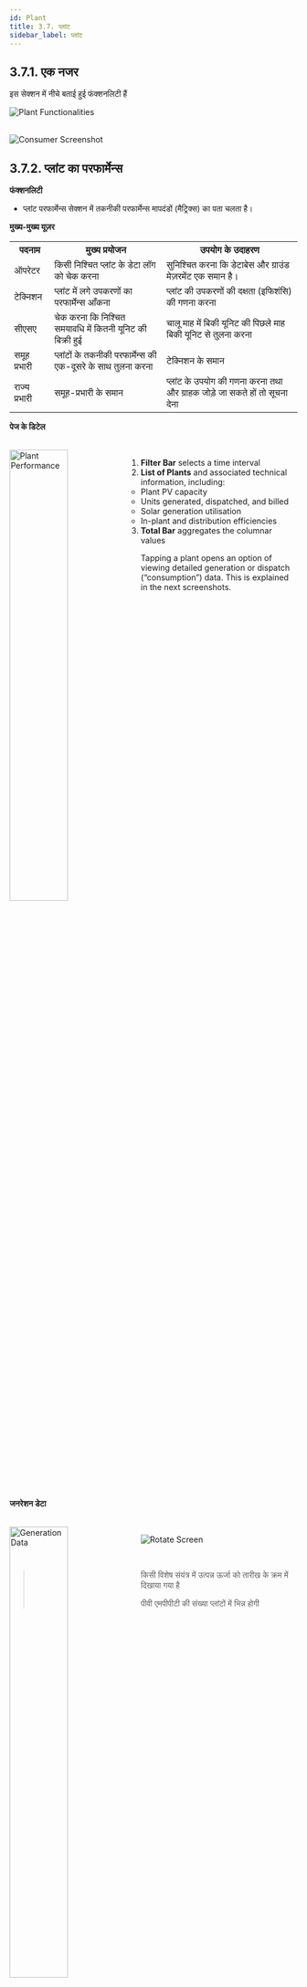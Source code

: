 ```yaml
---
id: Plant
title: 3.7. प्लांट
sidebar_label: प्लांट
---
```



## 3.7.1. एक नजर
इस सेक्शन में नीचे बताई हुई फंक्शनलिटी हैं

![Plant Functionalities](./assets/3.70_PlantTabs.svg)
<br/><br/>

![Consumer Screenshot](./assets/3.71_PlantTabScreenShot.png)
 
## 3.7.2. प्लांट का परफार्मेन्स
**फंक्शनलिटी**
* प्लांट परफार्मेन्स सेक्शन में तकनीकी परफार्मेन्स मापदंडों (मैट्रिक्स) का पता चलता है।

**मुख्य-मुख्य यूज़र**
<table>
  <tr>
    <th>पदनाम</th>
    <th>मुख्य प्रयोजन</th>
    <th>उपयोग के उदाहरण</th>
  </tr>
  <tr>
    <td>ऑपरेटर</td>
    <td>किसी निश्चित प्लांट के डेटा लॉग को चेक करना</td>
    <td>सुनिश्चित करना कि डेटाबेस और ग्राउंड मेज़रमेंट एक समान है।</td>
  </tr>
  <tr>
    <td>टेक्निशन</td>
    <td>प्लांट में लगे उपकरणों का परफार्मेन्स आँकना</td>
    <td>प्लांट की उपकरणों की दक्षता (इफिशंसि) की गणना करना</td>
  </tr>
  <tr>
    <td>सीएसए</td>
    <td>चेक करना कि निश्चित समयावधि में कितनी यूनिट की बिक्री हुई</td>
    <td>चालू माह में बिकी यूनिट की पिछले माह बिकी यूनिट से तुलना करना</td>
  </tr>
  <tr>
    <td>समूह प्रभारी</td>
    <td>प्लांटों के तकनीकी परफार्मेन्स की एक-दूसरे के साथ तुलना करना</td>
    <td>टेक्निशन के समान</td>
  </tr>
  <tr>
    <td>राज्य प्रभारी</td>
    <td>समूह-प्रभारी के समान</td>
    <td>प्लांट के उपयोग की गणना करना तथा और ग्राहक जोड़े जा सकते हों तो सूचना देना</td>
  </tr>
</table>


**पेज के डिटेल**

<br clear="right"/>
<img align="left" src={useBaseUrl("img/scrnshts/3.7.2_1_PlantPerformance.png")} alt="Plant Performance" width="45%"/>

 
1.  **Filter Bar** selects a time interval
2.  **List of Plants** and associated technical information, including:
    * Plant PV capacity
    * Units generated, dispatched, and billed
    * Solar generation utilisation
    * In-plant and distribution efficiencies
3.  **Total Bar** aggregates the columnar values

Tapping a plant opens an option of viewing detailed generation or dispatch (“consumption”) data. This is explained in the next screenshots.

<br clear="both"/>
<br></br><br></br>


<!-- ![Plant Performance](./assets/3.72_PlantPerformance.png)  -->

**जनरेशन डेटा**

<br clear="right"/>
<img align="left" src={useBaseUrl("img/scrnshts/3.7.2_2_PlantPerformance.png")} alt="Generation Data" width="45%"/>

![Rotate Screen](/img/scrnshts/App_RotateScreen.png)

<br/>

> किसी विशेष संयंत्र में उत्पन्न ऊर्जा को तारीख के क्रम में दिखाया गया है
>
> पीवी एमपीपीटी की संख्या प्लांटों में भिन्न होगी

<br clear="both"/>

<!-- ![Generation Data](./assets/3.73_GenerationData.png) -->

**खपत का डेटा**

<br clear="right"/>
<img align="left" src={useBaseUrl("img/scrnshts/3.7.2_3_PlantPerformance.png")} alt="Consumption Data" width="45%"/>

![Rotate Screen](/img/scrnshts/App_RotateScreen.png)

<br/>

> एक विशेष संयंत्र से भेजी गई ऊर्जा ("भस्म") तिथि के क्रम में दर्शाई गई है
>
> फीडरों की संख्या अलग-अलग होगी

<br clear="both"/>

<!-- ![Consumption Data](./assets/3.74_ConsumptionData.png) -->


## 3.7.3. प्लांट का उपयोग
**फंक्शनलिटी**
* प्लांट यूटिलाइजेशन सेक्शन में हर प्लांट के तकनीकी परफार्मेन्स के मापदंड (मेट्रिक्स) और बिजली की खपत का विवरण रहता है।
* यह फंक्शनलिटी केवल एचसीएलएफ एजेंटों के पास होती है।

**मुख्य-मुख्य यूज़र**
<table>
  <tr>
    <th>पदनाम</th>
    <th>मुख्य प्रयोजन</th>
    <th>उपयोग के उदाहरण</th>
  </tr>
  <tr>
    <td>टेक्निशन</td>
    <td>प्लांट के उपकरणों का परफार्मेन्स आँकना</td>
    <td>प्लांट की तथा वितरण की दक्षता (इफिशंसि) की गणना करना</td>
  </tr>
  <tr>
    <td>समूह प्रभारी</td>
    <td>चेक करना कि उपयोगकर्ताओं के अलग-अलग समूहों ने कितनी यूनिट की खपत की है।</td>
    <td>सूक्ष्म उद्यमों (माइक्रो एंटरप्राइजेस) की बिजली की हर महीने की मांग की तुलना करना</td>
  </tr>
  <tr>
    <td>राज्य प्रभारी</td>
    <td>विभिन्न प्लांटों के तकनीकी परफार्मेन्स की तुलना करना</td>
    <td>प्लांट के उपयोग की गणना करना तथा और ग्राहक जोड़े जा सकते हों तो सूचना देना</td>
  </tr>
</table>


**पेज के डिटेल**

<br clear="right"/>
<img align="left" src={useBaseUrl("img/scrnshts/3.7.3_PlantUtilization.png")} alt="Plant Utilization" width="45%"/>

![Rotate Screen](/img/scrnshts/App_RotateScreen.png)

<br/>

> प्रत्येक घटक और चर के लिए उपयोग डेटा को दर्शाया गया है।
>
> उपयोग प्रतिशत प्लांट से प्लांट में भिन्न होगा

<br clear="both"/>


<!-- ![Plant Utilization](./assets/3.75_PlantUtilisation.png) -->


## 3.7.4. उत्पादन का डेटा दर्ज करना
**फंक्शनलिटी**
* ऐड जनरेशन डेटा मॉड्यूल से यूज़र बिजली उत्पादन का डेटा कंपनी के डेटाबेस में दर्ज कर सकता है

**मुख्य-मुख्य यूज़र**
<table>
  <tr>
    <th>पदनाम</th>
    <th>मुख्य प्रयोजन</th>
    <th>उपयोग के उदाहरण</th>
  </tr>
  <tr>
    <td>ऑपरेटर</td>
    <td>किसी निश्चित तारीख के उत्पादन का डेटा दर्ज करना</td>
    <td>हर सोलर एमपीपीटी से जनरेट हुई यूनिट की हर दिन रीडिंग लेना और एप्प में रिकॉर्ड करना</td>
  </tr>
  <tr>
    <td>टेक्निशन</td>
    <td>ऑपरेटर के समान</td>
    <td>ऑपरेटर के समानr</td>
  </tr>
  <tr>
    <td>समूह प्रभारी</td>
    <td>ऑपरेटर के समान</td>
    <td>ऑपरेटर के समान</td>
  </tr>
  <tr>
    <td>राज्य प्रभारी</td>
    <td>ऑपरेटर के समान</td>
    <td>ऑपरेटर के समान</td>
  </tr>
</table>


**पेज के डिटेल**

<br clear="right"/>
<img align="left" src={useBaseUrl("img/scrnshts/3.7.4_1_AddGenerationData.png")} alt="Add Generation Data" width="45%"/>
<br></br><br></br>

1.   **संयंत्र चयन** पहले कदम के रूप में किया जाना चाहिए
2.   **तिथि चयन** डेटा इनपुट के लिए (केवल नारंगी डॉट्स के साथ तारीखों का चयन किया जा सकता है, और सबसे पुराना डेटा पहले दर्ज किया जाना चाहिए)

वांछित तिथि का दोहन अगले स्क्रीनशॉट में दिखाए गए डेटा जोड़ पृष्ठ पर रीडायरेक्ट करता है

<br clear="both"/>
<br clear="right"/>
<img align="left" src={useBaseUrl("img/scrnshts/3.7.4_2_AddGenerationData.png")} alt="Add Generation Data" width="45%"/>
<br></br><br></br><br></br>

1.   **जेनरेशन डेटा एंट्री** एमपीपीटी-वार की जाती है
2.   **डेटा हैडर** संयंत्र और तारीख से मिलकर पृष्ठ के शीर्ष पर दिए गए हैं

<br clear="both"/>
<br clear="right"/>
<img align="left" src={useBaseUrl("img/scrnshts/3.7.4_3_AddGenerationData.png")} alt="Add Generation Data" width="45%"/>
<br></br><br></br><br></br>

1.   **पुष्टि करें और सबमिट करें** दर्ज किए गए डेटा की सटीकता की जांच की

<br clear="both"/>


<!-- ![Add Generation Data](./assets/3.76_AddGenerationData1.png)

![Add Generation Data](./assets/3.77_AddGenerationData2.png) -->



## 3.7.5. खपत का डेटा दर्ज करना
**फंक्शनलिटी**
* ऐड कंज़म्पशन डेटा मॉड्यूल से यूज़र प्लांट से प्रेषित बिजली का डेटा कंपनी के डेटाबेस में दर्ज कर सकता है।

**मुख्य-मुख्य यूज़र**
<table>
  <tr>
    <th>पदनाम</th>
    <th>मुख्य प्रयोजन</th>
    <th>उपयोग के उदाहरण</th>
  </tr>
  <tr>
    <td>ऑपरेटर</td>
    <td>किसी निश्चित तारीख को प्रेषित बिजली का डेटा दर्ज करना</td>
    <td>रोज हर फीडर की रीडिंग लेना और एप्प में रिकॉर्ड करना</td>
  </tr>
  <tr>
    <td>टेक्निशन</td>
    <td>ऑपरेटर के समान</td>
    <td>ऑपरेटर के समान</td>
  </tr>
  <tr>
    <td>समूह प्रभारी</td>
    <td>ऑपरेटर के समान</td>
    <td>ऑपरेटर के समान</td>
  </tr>
  <tr>
    <td>राज्य प्रभारी</td>
    <td>ऑपरेटर के समान</td>
    <td>ऑपरेटर के समान</td>
  </tr>
</table>

**पेज के डिटेल**

<br clear="right"/>
<img align="left" src={useBaseUrl("img/scrnshts/3.7.5_1_AddConsumptionData.png")} alt="Add Consumption Data" width="45%"/>
<br></br><br></br>

1.   **संयंत्र चयन** पहले कदम के रूप में किया जाना चाहिए
2.   **तिथि चयन** डेटा इनपुट के लिए (केवल नारंगी डॉट्स के साथ तारीखों का चयन किया जा सकता है, और सबसे पुराना डेटा पहले दर्ज किया जाना चाहिए)

अगले स्क्रीनशॉट में दिखाए गए डेटा जोड़ पृष्ठ पर वांछित दिनांक को पुनर्निर्देशित करना

<br clear="both"/>
<br clear="right"/>
<img align="left" src={useBaseUrl("img/scrnshts/3.7.5_2_AddConsumptionData.png")} alt="Add Consumption Data" width="45%"/>
<br></br><br></br><br></br>

1.   **डेटा हैडर** संयंत्र और तारीख से मिलकर पृष्ठ के शीर्ष पर दिए गए हैं
2.   **उपभोग डेटा प्रविष्टि** फीडर के क्रम में किया जाता है, संदर्भ के लिए दिखाए गए पिछले रीडिंग के विवरण के साथ
3.   **पुष्टि करें और सबमिट करें** दर्ज किए गए डेटा की सटीकता की जांच की

<br clear="both"/>


<!-- ![Add Generation Data](./assets/3.78_AddGenData.png)

![Add Generation Data](./assets/3.79_AddGenData2.png) -->


## 3.7.6. डीज़ल की खपत
**फंक्शनलिटी**
* डीज़ल कंज़्मप्शन सेक्शन में यूज़र प्लांट के ईंधन खर्च का विवरण रसीदों के फोटो के साथ दर्ज कर सकता है
* पिछले खर्च और डीज़ल जनरेटर के उपयोग का डेटा भी देखा जा सकता है
* ईंधन खर्च की प्रधान कार्यालय द्वारा प्रतिपूर्ति (रिइंबर्समेंट) की जाती है

**मुख्य-मुख्य यूज़र**
<table>
  <tr>
    <th>पदनाम</th>
    <th>मुख्य प्रयोजन</th>
    <th>उपयोग के उदाहरण</th>
  </tr>
  <tr>
    <td>समूह प्रभारी</td>
    <td>डीज़ल के खर्च और उपयोग का रिकॉर्ड मेन्टेन करना</td>
    <td>समूह के किसी प्लांट के लिए डीज़ल की खरीदी दर्ज करना</td>
  </tr>
  <tr>
    <td>राज्य प्रभारी</td>
    <td>विभिन्न प्लांट में डीज़ल पर हुए खर्च और उपयोग का रिव्यू करना</td>
    <td>विभिन्न प्लांट / विभिन्न समय की ईंधन क्षमता की तुलना कर यह चेक करना कि ईंधन की चोरी तो नहीं हो रही है</td>
  </tr>
</table>

<br/>

**पेज के डिटेल**

<br clear="right"/>
<img align="left" src={useBaseUrl("img/scrnshts/3.7.6_1_DieselConsumption.png")} alt="Diesel Consumption" width="45%"/>

1.   **फ़िल्टर बार** ईंधन खर्च और उपयोग की समीक्षा के लिए एक समय अंतराल का चयन करता है
2.   **सारांश** ईंधन उपयोग और खर्चों के बारे में मुख्य डेटा-पॉइंट देता है

शीर्ष दाईं ओर स्थित सूचना आइकन संयंत्र-दर-संयंत्र तुलना में पुनर्निर्देशित करता है, जैसा कि अगले स्क्रीनशॉट में बताया गया है

3.   **खरीद की सूची** विवरण डीजल खरीद
4.   **उपभोग डेटा जोड़ें** बटन उपयोगकर्ता को एक नया ईंधन खर्च प्रस्तुत करने की अनुमति देता है, जैसा कि बाद के स्क्रीनशॉट में समझाया गया है
5.   **फ़िल्टर बटन** में फ़िल्टर बार के समान कार्यक्षमता है

<br clear="both"/>
<br clear="right"/>
<img align="left" src={useBaseUrl("img/scrnshts/3.7.6_2_DieselConsumption.png")} alt="Diesel Consumption" width="45%"/>

![Data Entry](/img/scrnshts/App_DataEntry.png)

डीज़ल उपभोग पृष्ठ जोड़ें उपयोगकर्ता को नए ईंधन खर्चों को रिकॉर्ड करने की अनुमति देता है

3.  **खपत डेटा** कंपनी के रिकॉर्ड और प्रतिपूर्ति के लिए जोड़ा जाना चाहिए
4.  **चालान नंबर** बिल पर पाया जा सकता है
5.  **बिल चित्र** को प्रमाण के रूप में जोड़ा जाना चाहिए

<br clear="both"/>
<br clear="right"/>
<img align="left" src={useBaseUrl("img/scrnshts/3.7.6_3_DieselConsumption.png")} alt="Diesel Consumption" width="45%"/>
<br></br><br></br><br></br>

4.  **पुष्टि करें** जानकारी की समीक्षा के बाद टैप किया जाना चाहिए
5.  **सबमिट करें** डेटा प्रविष्टि को पूरा करने के लिए टैप किया गया

<br clear="both"/>
<br clear="right"/>
<img align="left" src={useBaseUrl("img/scrnshts/3.7.6_4_DieselConsumption.png")} alt="Diesel Consumption" width="45%"/>
<br></br>

यह पृष्ठ उपयोगकर्ता को प्रत्येक संयंत्र के लिए हाल के डीजल खर्चों को देखने की अनुमति देता है

1.  **फ़िल्टर बार** ब्याज की तिथि निर्दिष्ट करने के लिए
2.  **प्लांट की सूची** ईंधन खर्च पर मासिक डेटा के साथ
3.  **ग्रीन पंक्तियाँ** एकत्रित क्लस्टर डेटा दिखाती हैं
4.  **कुल बार** सभी प्लांट को एकत्रित करता है

<br clear="both"/>


<!-- ![Diesel Consumption](./assets/3.80_DeiselConsumption1.png)

![Diesel Consumption](./assets/3.81_DeiselConsumption2.png)

![Diesel Consumption](./assets/3.82_DeiselConsumption3.png) -->


## 3.7.7. बैंक में डिपॉज़िट
**फ्क्शनलिटी**
* ग्राहकों से प्राप्त नकदी को कंपनी के बैंक अकाउंट में जमा करने की सूचना देने का इंटरफेस 
* विगत में जमा की गई राशियों का रिकॉर्ड और विवरण देखा जा सकता है। साथ में प्लांट में रखी नकदी का रिकॉर्ड भी मिलता है।

**मुख्य-मुख्य यूज़र**
<table>
  <tr>
    <th>पदनाम</th>
    <th>मुख्य प्रयोजन</th>
    <th>उपयोग के उदाहरण</th>
  </tr>
  <tr>
    <td>सीएसए</td>
    <td>बैंक में जमा की गई नई राशियाँ दर्ज करना </td>
    <td>ग्राहकों से प्राप्त नकदी कंपनी के बैंक अकाउंट में जमा करना</td>
  </tr>
  <tr>
    <td>समूह प्रभारी</td>
    <td>समूह के प्लांट से प्राप्त हो रही नकदी (कैश फ्लो) देखना</td>
    <td>चेक करना कि ग्राहकों से प्राप्त नकदी में से कितनी अब तक फील्ड एजेंट के पास है और बैंक में जमा की जानी है</td>
  </tr>
  <tr>
    <td>राज्य प्रभारी</td>
    <td>राज्य के प्लांट से प्राप्त हो रही नकदी (कैश फ्लो) देखना</td>
    <td>सुनिश्चित करना कि बैंक में जमा हो रही राशियाँ ठीक हैं और समय पर जमा हो रही हैं</td>
  </tr>
</table>

**पेज के डिटेल**

पेज में निम्नलिखित टैब रखे गए हैं -

| बैंक जमा | हाथ में कैश रिपोर्ट | बैंक जमा की समीक्षा |
|---|---|---|
| ऐतिहासिक बैंक जमा की विस्तृत सूची | संग्रह और जमा का पौध-वार अवलोकन | सभी बैंक जमाओं का अवलोकन और पुष्टि की गई |


### 3.7.7.1. बैंक डिपॉज़िट टैब

<br clear="right"/>
<img align="left" src={useBaseUrl("img/scrnshts/3.7.7.1_1_BankDepositTab.png")} alt="Bank Deposit Tab" width="45%"/>

1.   **नेविगेशन बार** वर्तमान टैब को इंगित करता है और टैप या स्वाइप करके स्विच करने की अनुमति देता है
![Left Right Nav](/img/scrnshts/App_LeftRightNav.png)
2.   **फ़िल्टर बार** एक विशेष संयंत्र और समय अवधि का चयन करता है
3.   **जमाकर्ताओं की सूची** रसीद तस्वीर के साथ प्रत्येक बैंक जमा का विवरण
4.   **बैंक जमा डेटा जोड़ें** एक पृष्ठ पर पुनर्निर्देशित करता है जो उपयोगकर्ता को अगले स्क्रीनशॉट में दिखाए गए नए बैंक जमा को इनपुट करने की अनुमति देता है
5.   **सर्च आइकन** का उपयोग किसी विशेष रिकॉर्ड को खोजने के लिए किया जाता है

<br clear="both"/>
<br clear="right"/>
<img align="left" src={useBaseUrl("img/scrnshts/3.7.7.1_2_BankDepositTab.png")} alt="Bank Deposit Tab" width="45%"/>
<br></br><br></br>

1.   **बैंक जमा विवरण** एजेंट द्वारा भरा जाना है
2.   **सबमिट करें** फ़ॉर्म को पूरा करने के लिए टैप किया गया

<br clear="both"/>

<!-- ![Bank Deposit Tab](./assets/3.83_BankDeposit.png)

![Bank Deposit Tab](./assets/3.84_AddBankDeposit.png) -->

### 3.7.7.2. प्लांट में रखी नकदी (इन-हैंड कैश) रिपोर्ट टैब

<br clear="right"/>
<img align="left" src={useBaseUrl("img/scrnshts/3.7.7.2_InHandCashReport.png")} alt="In Hand Cash Report tab" width="45%"/>

1.   **नेविगेशन बार** वर्तमान टैब को इंगित करता है और टैप या स्वाइप करके स्विच करने की अनुमति देता है
![Left Right Nav](/img/scrnshts/App_LeftRightNav.png)
2.   **फ़िल्टर बार** एक विशेष समय अवधि का चयन करता है
3.   **प्लांट की सूची** कुल संग्रह, जमा, और संयंत्र में शेष नकदी की मात्रा के साथ
4.   **कुल बार** सभी प्लांट पर समुच्चय
5.   **हरी पंक्तियाँ** समूहों पर कुल

<br clear="both"/>

<!-- ![In Hand Cash Report tab](./assets/3.85_InHandCashTab.png) -->

### 3.7.7.3. बैंक डिपॉज़िट रिव्यू टैब


<br clear="right"/>
<img align="left" src={useBaseUrl("img/scrnshts/3.7.7.3_BankDepositReviewTab.png")} alt="Bank Deposit Review tab" width="45%"/>

1.   **नेविगेशन बार** वर्तमान टैब को इंगित करता है और टैप या स्वाइप करके स्विच करने की अनुमति देता है
![Left Right Nav](/img/scrnshts/App_LeftRightNav.png)
2.   **फ़िल्टर बार** एक विशेष समय अवधि का चयन करता है
3.   **प्लांट की सूची** कुल जमा और किसी भी विसंगतियों के साथ प्राप्त जमा
4.   **कुल बार** सभी प्लांट पर समुच्चय
5.   **हरी पंक्तियाँ** समूहों पर कुल

<br clear="both"/>

<!-- ![Bank Deposit Review tab](./assets/3.86_BankDepositReviewTab.png) -->


## 3.7.8. प्लांट शट-डाउन की सूचना
**फंक्शनलिटी**
* प्लांट शट-डाउन सूचना से यूज़र किसी निश्चित प्लांट के निश्चित फीडर को मैनुअली बंद कर सकता है

**मुख्य-मुख्य यूज़र**
<table>
  <tr>
    <th>पदनाम</th>
    <th>मुख्य प्रयोजन</th>
    <th>उपयोग के उदाहण</th>
  </tr>
  <tr>
    <td>समूह प्रभारी</td>
    <td>बिजली की आपूर्ति अस्थायी रूप से बंद करना</td>
    <td>निश्चित समय-अवधि के लिए किसी फीडर को मेन्टेन्स के लिए बंद करना</td>
  </tr>
  <tr>
    <td>राज्य प्रभारी</td>
    <td>समूह-प्रभारी के समान</td>
    <td>समूह प्रभारी के समान</td>
  </tr>
</table>


**पेज के डिटेल**

<br clear="right"/>
<img align="left" src={useBaseUrl("img/scrnshts/3.7.8_1_PlantShutdownInfo.png")} alt="Plant Status" width="45%"/>
<br></br><br></br>

1.   **संयंत्र विवरण** (प्लांट नाम और फीडर) ड्रॉप-डाउन सूचियों से चुना गया
2.   **सबमिट करें** संयंत्र के सभी विवरण भरने के बाद टैप किया जाना चाहिए

<br clear="both"/>
<br clear="right"/>
<img align="left" src={useBaseUrl("img/scrnshts/3.7.8_2_PlantShutdownInfo.png")} alt="Plant Status" width="45%"/>
<br></br><br></br>

1.   **दिनांक फ़िल्टर** एक विशेष तिथि पर संयंत्र की स्थिति को देखने के लिए लागू किया जाना चाहिए
2.   **प्लांट स्थिति** किसी विशेष तिथि को टैप करने पर, उपयोगकर्ता को स्क्रीनशॉट में दिए गए प्लांट फीडर स्टेटस पेज पर भेज दिया जाएगा।
3.   **सबमिट करें** सभी प्लांट विवरण भरने के बाद टैप किया जाना चाहिए

<br clear="both"/>
<br clear="right"/>
<img align="left" src={useBaseUrl("img/scrnshts/3.7.8_3_PlantShutdownInfo.png")} alt="Plant Status" width="45%"/>
<br></br><br></br>

1.   **फीडर की स्थिति** एक विशेष तिथि के लिए प्रदर्शित की जाती है, फीडरों को व्यक्तिगत रूप से अपने संबंधित चेकबॉक्स को अनचेक करके बंद किया जाना चाहिए
2.   **सबमिट करें** प्रक्रिया को पूरा करने के लिए

<br clear="both"/>


<!-- ![Plant Status](./assets/3.87_PlantStatus1.png)

![Plant Status](./assets/3.88_PlantStatus2.png)

![Plant Status](./assets/3.89_PlantStatus3.png) -->



## 3.7.9. प्लांट का रख-रखाव (मेन्टेनेन्स)
**फंक्शनलिटी**
* Allows the users to log technical maintenance activities which have happened at a plant

**मुख्य-मुख्य यूज़र**
<table>
  <tr>
    <th>पदनाम</th>
    <th>मुख्य प्रयोजन</th>
    <th>उपयोग के उदाहरण</th>
  </tr>
  <tr>
    <td>समूह प्रभारीसमूह प्रभारी</td>
    <td>प्लांट के रख-रखाव संबंधी कार्य को दर्ज करना</td>
    <td>डीज़ल जनरेटर सर्विसिंग या पीवी पैनल की मरम्मत की सूचना दर्ज करना</td>
  </tr>
  <tr>
    <td>राज्य प्रभारी</td>
    <td>समूह प्रभारी के समान</td>
    <td>समूह प्रभारी के समान</td>
  </tr>
</table>

**पेज के डिटेल**

<br clear="right"/>
<img align="left" src={useBaseUrl("img/scrnshts/3.7.9_1_PlantMaintenance.png")} alt="Plant Maintenance" width="45%"/>
<br></br><br></br>

![Data Entry](/img/scrnshts/App_DataEntry.png)
1.  **रखरखाव गतिविधि जोड़ें** जानकारी (गतिविधि के प्रकार के आधार पर प्रपत्र अपडेट)

<br clear="both"/>
<br clear="right"/>
<img align="left" src={useBaseUrl("img/scrnshts/3.7.9_2_PlantMaintenance.png")} alt="Plant Maintenance" width="45%"/>
<br></br><br></br>

2.   **रिमार्क** मुद्दे के संबंध में अतिरिक्त जानकारी देने के लिए उपयोगकर्ता द्वारा बनाया गया
3.   **अटैचमेंट** फोटो को मुद्दे के प्रमाण के रूप में जोड़ा जाना चाहिए

On completion of the data input, confirm
and submit to complete the process

<br clear="both"/>

<!-- ![Plant Maintenance](./assets/3.90_PlantMaintenance1.png)

![Plant Maintenance](./assets/3.91_PlantMaintenance2.png) -->


## 3.7.10. डीज़ल जनरेटर (डीजी) लॉग
**फंक्शनलिटी**
* डीजी लॉग सेक्शन से यूज़र डीज़ल जनरेटर के परफार्मेन्स और रन-टाइम का पता लगाता है

**मुख्य-मुख्य यूज़र**
<table>
  <tr>
    <th>पदनाम</th>
    <th>मुख्य प्रयोजन</th>
    <th>उपयोग के उदाहरण</th>
  </tr>
  <tr>
    <td>ऑपरेटर</td>
    <td>दर्ज करना कि डीज़ल जनरेटर कितने समय चला और उससे कितने यूनिट बिजली पैदा हुई</td>
    <td>जब-जब भी डीज़ल जनरेटर चालू किया जाए, हर बार रिकॉर्ड करना</td>
  </tr>
  <tr>
    <td>टेक्निशन</td>
    <td>ऑपरेटर के समान</td>
    <td>ऑपरेटर के समान</td>
  </tr>
  <tr>
    <td>सीएसए</td>
    <td>ऑपरेटर के समान</td>
    <td>ऑपरेटर के समान</td>
  </tr>
  <tr>
    <td>समूह प्रभारी</td>
    <td>विभिन्न प्लांट में जनरेटर का उपयोग देखना</td>
    <td>चेक करना कि विभिन्न प्लांटों की बैकअप जनरेटर पर निर्भरता समय-समय पर किस प्रकार बदलती रहती है</td>
  </tr>
  <tr>
    <td>राज्य प्रभारी</td>
    <td>समूह-प्रभारी की तरह</td>
    <td>समूह-प्रभारी की तरह</td>
  </tr>
</table>

**पेज के डिटेल**

<br clear="right"/>
<img align="left" src={useBaseUrl("img/scrnshts/3.7.10_1_DGLog.png")} alt="DG Log Summary" width="45%"/>
<br></br><br></br><br></br>

1.   **फ़िल्टर बार** समय अवधि का चयन करने के लिए
2.   **प्लांट की सूची** समय अंतराल में उत्पन्न रन घंटे और इकाइयाँ दिखाना
3.   **कुल बार** सभी प्लांट पर समुच्चय

<br clear="both"/>
<br clear="right"/>
<img align="left" src={useBaseUrl("img/scrnshts/3.7.10_2_DGLog.png")} alt="DG Log Summary" width="45%"/>
<br></br><br></br><br></br>

एक विशेष संयंत्र के दोहन को एक विस्तृत DG रन लॉग में पुनर्निर्देशित करता है

1.   **डीजी लॉग** डीजी द्वारा चलाए जा रहे सभी उदाहरणों का विवरण
2.   **डीजी लॉग एंट्री जोड़ें** उपयोगकर्ताओं को अगले स्क्रीनशॉट में समझाया गया डीजी रनटाइम डेटा इनपुट करने की अनुमति देता है

<br clear="both"/>
<br clear="right"/>
<img align="left" src={useBaseUrl("img/scrnshts/3.7.10_3_DGLog.png")} alt="DG Log Summary" width="45%"/>
<br></br><br></br><br></br><br></br>

1.   **डीजी लॉगिंग** उपयोगकर्ता द्वारा जोड़ी गई जानकारी
2.   **सबमिट करें** प्रविष्टि को पूरा करने के लिए टैप किया गया

<br clear="both"/>


<!-- ![DG Log Summary](./assets/3.92_DGLogSum.png)

![DG Log Individual](./assets/3.93_DGLogSpecific.png)

![DG Run Time](./assets/3.94_DGRunTime.png) -->
